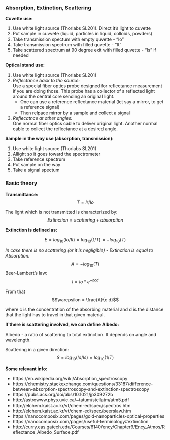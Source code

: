 ### Absorption, Extinction, Scattering


__Cuvette use:__

1. Use white light source (Thorlabs SL201). Direct it's light to cuvette
2. Put sample in cuvvete (liquid, particles in liquid, colloids, powders)
3. Take transmission spectum with empty quvette - "Io"
4. Take transmission spectrum with filled quvette - "It"
5. Take scattered spectrum at 90 degree exit with filled quvette - "Is" if needed

__Optical stand use:__

1. Use white light source (Thorlabs SL201)
2. _Reflectance back to the source:_    
Use a special fiber optics probe designed for reflectance measurement if you are doing those. This probe has a collector of a reflected light around the central core sending an original light. 
    - One can use a reference reflectance material (let say a mirror, to get a reference signal)
    - Then relpace mirror by a sample and collect a signal
3. _Reflecatnce at other angles:_    
One normal fiber optics cable to deliver original light. Another normal cable to collect the reflectance at a desired angle.


__Sample in the way use (absorption, transmission):__

1. Use white light source (Thorlabs SL201)
2. Allight so it goes toward the spectrometer
3. Take reference spectrum
4. Put sample on the way
5. Take a signal spectum


### Basic theory

__Transmittance:__ $$T = Ir/Io$$

The light which is not transmitted is characterized by:    
$$Extinction = scattering + absorption$$

__Extinction is defined as:__

$$E = log_{10}(Io/It) = log_{10}(1/T) = -log_{10}(T)$$

_In case there is no scattering (or it is negligible) - Extinction is equal to Absorption:_
$$A=-log_{10}(T)$$
Beer-Lambert's law: $$I = Io * e^{-\varepsilon c d}$$

From that $$\varepsilon = \frac{A}{c d}$$

where c is the concentration of the absorbing material and d is the distance that the light has to travel in that given material.

__If there is scattering involved, we can define Albedo:__

Albedo - a ratio of scattering to total extinction. It depends on angle and wavelength. 


Scattering in a given direction: $$S = log_{10}(Io/Is) = log_{10}(1/T)$$


__Some relevant info:__

* https://en.wikipedia.org/wiki/Absorption_spectroscopy
* https://chemistry.stackexchange.com/questions/33187/difference-between-absorption-spectroscopy-and-extinction-spectroscopy
* https://pubs.acs.org/doi/abs/10.1021/jp309272b
* http://astrowww.phys.uvic.ca/~tatum/stellatm/atm5.pdf
* http://elchem.kaist.ac.kr/vt/chem-ed/spec/spectros.htm
* http://elchem.kaist.ac.kr/vt/chem-ed/spec/beerslaw.htm
* https://nanocomposix.com/pages/gold-nanoparticles-optical-properties
* https://nanocomposix.com/pages/useful-terminology#extinction
* http://curry.eas.gatech.edu/Courses/6140/ency/Chapter9/Ency_Atmos/Reflectance_Albedo_Surface.pdf

